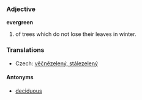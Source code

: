 ===Adjective===
'''evergreen'''

# of trees which do not lose their leaves in winter.

=== Translations ===

*Czech: [[věčnězelený, stálezelený]]  
====Antonyms====
*[[deciduous]]